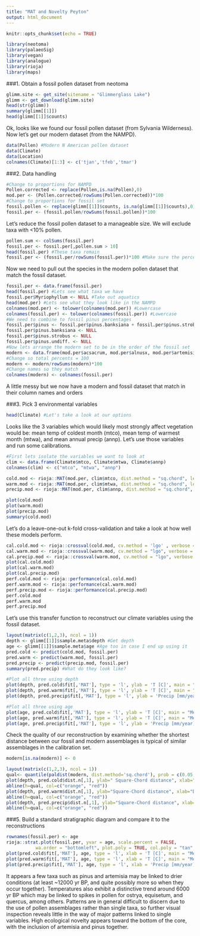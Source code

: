 ```yaml
---
title: "MAT and Novelty Peyton"
output: html_document
---
```


```r
knitr::opts_chunk$set(echo = TRUE)
```

```r
library(neotoma)
library(palaeoSig)
library(vegan)
library(analogue)
library(rioja)
library(maps)
```

###1. Obtain a fossil pollen dataset from neotoma

```r
glimm.site <- get_site(sitename = "Glimmerglass Lake")
glimm <- get_download(glimm.site)
head(str(glimm))
summary(glimm[[1]])
head(glimm[[1]]$counts)
```

Ok, looks like we found our fossil pollen dataset (from Sylvania Wilderness). Now let's get our modern dataset (from the NAMPD).

```r
data(Pollen) #Modern N American pollen dataset
data(Climate)
data(Location)
colnames(Climate)[1:3] <- c('tjan','tfeb','tmar')
```

###2. Data handling

```r
#Change to proportions for NAMPD
Pollen.corrected <- replace(Pollen,is.na(Pollen),0)
mod.per <- (Pollen.corrected/rowSums(Pollen.corrected))*100
#Change to proportions for fossil set
fossil.pollen <- replace(glimm[[1]]$counts, is.na(glimm[[1]]$counts),0)
fossil.per <- (fossil.pollen/rowSums(fossil.pollen))*100
```

Let's reduce the fossil pollen dataset to a manageable size. We will exclude taxa with <10% pollen.

```r
pollen.sum <- colSums(fossil.per)
fossil.per <- fossil.per[,pollen.sum > 10]
head(fossil.per) #These taxa remain
fossil.per <- (fossil.per/rowSums(fossil.per))*100 #Make sure the percentages add up to 100%
```

Now we need to pull out the species in the modern pollen dataset that match the fossil dataset.

```r
fossil.per <- data.frame(fossil.per)
head(fossil.per) #Lets see what taxa we have
fossil.per$Myriophyllum <- NULL #Take out aquatics
head(mod.per) #Lets see what they look like in the NAMPD
colnames(mod.per) <- tolower(colnames(mod.per)) #Lowercase
colnames(fossil.per) <- tolower(colnames(fossil.per)) #Lowercase
#We need to combine to fossil pinus percentages
fossil.per$pinus <- fossil.per$pinus.banksiana + fossil.per$pinus.strobus + fossil.per$pinus.undiff.
fossil.per$pinus.banksiana <- NULL
fossil.per$pinus.strobus <- NULL
fossil.per$pinus.undiff. <- NULL
#Now lets arrange the modern set to be in the order of the fossil set
modern <- data.frame(mod.per$acsacrum, mod.per$alnusx, mod.per$artemisia, mod.per$betula, mod.per$quercus, mod.per$tsugax, mod.per$abies, mod.per$ambrosia, mod.per$juglansx, mod.per$piceax, mod.per$fraxinux, mod.per$ostrycar, mod.per$ulmus, mod.per$equisetu, mod.per$pinusx)
#Change so total percents = 100
modern <- modern/rowSums(modern)*100
#Change names so they match
colnames(modern) <- colnames(fossil.per)
```


A little messy but we now have a modern and fossil dataset that match in their column names and orders

###3. Pick 3 environmental variables


```r
head(Climate) #Let's take a look at our options
```

Looks like the 3 variables which would likely most strongly affect vegetation would be: mean temp of coldest month (mtco), mean temp of warmest month (mtwa), and mean annual precip (annp). Let's use those variables and run some calibrations.

```r
#First lets isolate the variables we want to look at
clim <- data.frame(Climate$mtco, Climate$mtwa, Climate$annp)
colnames(clim) <- c("mtco", "mtwa", "annp")

cold.mod <- rioja::MAT(mod.per, clim$mtco, dist.method = "sq.chord", lean = FALSE) #MAT for coldest month
warm.mod <- rioja::MAT(mod.per, clim$mtwa, dist.method = "sq.chord", lean = FALSE) #MAT for warmest month
precip.mod <- rioja::MAT(mod.per, clim$annp, dist.method = "sq.chord", lean = FALSE) #MAT for mean annual precip

plot(cold.mod)
plot(warm.mod)
plot(precip.mod)
summary(cold.mod)
```

Let's do a leave-one-out k-fold cross-validation and take a look at how well these models perform.

```r
cal.cold.mod <- rioja::crossval(cold.mod, cv.method = 'lgo' , verbose = FALSE, k = 5) #Cold
cal.warm.mod <- rioja::crossval(warm.mod, cv.method = "lgo", verbose = FALSE, k = 5) #Warm
cal.precip.mod <- rioja::crossval(warm.mod, cv.method = "lgo", verbose = FALSE, k = 5)
plot(cal.cold.mod)
plot(cal.warm.mod)
plot(cal.precip.mod)
perf.cold.mod <- rioja::performance(cal.cold.mod)
perf.warm.mod <- rioja::performance(cal.warm.mod)
perf.precip.mod <- rioja::performance(cal.precip.mod)
perf.cold.mod
perf.warm.mod
perf.precip.mod
```

Let's use this transfer function to reconstruct our climate variables using the fossil dataset.

```r
layout(matrix(c(1,2,3), ncol = 1))
depth <- glimm[[1]]$sample.meta$depth #Get depth
age <- glimm[[1]]$sample.meta$age #Age too in case I end up using it
pred.cold <- predict(cold.mod, fossil.per)
pred.warm <- predict(warm.mod, fossil.per)
pred.precip <- predict(precip.mod, fossil.per)
summary(pred.precip) #What do they look like?

#Plot all three using depth
plot(depth, pred.cold$fit[,'MAT'], type = 'l', ylab = 'T [C]', main = "Mean temp of the coldest month")
plot(depth, pred.warm$fit[,'MAT'], type = 'l', ylab = 'T [C]', main = "Mean temp of the warmest month")
plot(depth, pred.precip$fit[,'MAT'], type = 'l', ylab = 'Precip [mm/year]', main = "Mean annual precipitation")

#Plot all three using age
plot(age, pred.cold$fit[,'MAT'], type = 'l', ylab = 'T [C]', main = "Mean temp of the coldest month")
plot(age, pred.warm$fit[,'MAT'], type = 'l', ylab = 'T [C]', main = "Mean temp of the warmest month")
plot(age, pred.precip$fit[,'MAT'], type = 'l', ylab = 'Precip [mm/year]', main = "Mean annual precipitation")
```

Check the quality of our reconstruction by examining whether the shortest distance between our fossil and modern assemblages is typical of similar assemblages in the calibration set.

```r
modern[is.na(modern)] <- 0
```


```r
layout(matrix(c(1,2,3), ncol = 1))
qual<- quantile(paldist(modern, dist.method='sq.chord'), prob = c(0.05, 0.1))
plot(depth, pred.cold$dist.n[,1], ylab=" Square-Chord distance", xlab="Depth") #Values seem high...
abline(h=qual, col=c("orange", "red"))
plot(depth, pred.warm$dist.n[,1], ylab="Square-Chord distance", xlab="Depth") #Values seem high...
abline(h=qual, col=c("orange", "red"))
plot(depth, pred.precip$dist.n[,1], ylab="Square-Chord distance", xlab="Depth") #Values seem high...
abline(h=qual, col=c("orange", "red"))
```


###5. Build a standard stratigraphic diagram and compare it to the reconstructions

```r
rownames(fossil.per) <- age
rioja::strat.plot(fossil.per, yvar = age, scale.percent = FALSE,
           wa.order = "bottomleft", plot.poly = TRUE, col.poly = "tan", y.rev = TRUE) #Not scaled by percent - be sure to note the difference in scale for each taxa (scaling by percent causes certain taxa to take up too much space for current purposes).
plot(pred.cold$fit[,'MAT'], age, type = 'l', xlab = 'T [C]', main = "Mean temp of the coldest month", ylim = c(12000,0))
plot(pred.warm$fit[,'MAT'], age, type = 'l', xlab = 'T [C]', main = "Mean temp of the warmest month", ylim = c(12000,0))
plot(pred.precip$fit[,'MAT'], age, type = 'l', xlab = 'Precip [mm/year]', main = "Mean annual precipitation", ylim = c(12000,0))
```

It appears a few taxa such as pinus and artemisia may be linked to drier conditions (at least ~12000 yr BP, and quite possibly more so when they occur together). Temperatures also exhibit a distinctive trend around 6000 yr BP which may be linked to spikes in pollen for ostrya, equisetum, and quercus, among others. Patterns are in general difficult to discern due to the use of pollen assemblages rather than single taxa, so further visual inspection reveals little in the way of major patterns linked to single variables. High ecological novelty appears toward the bottom of the core, with the inclusion of artemisia and pinus together.
